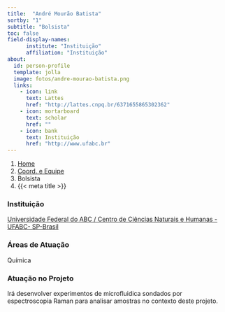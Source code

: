 ```yaml
---
title:  "André Mourão Batista"
sortby: "1"
subtitle: "Bolsista"
toc: false
field-display-names:
      institute: "Instituição"
      affiliation: "Instituição"
about:
  id: person-profile
  template: jolla
  image: fotos/andre-mourao-batista.png
  links:
    - icon: link
      text: Lattes
      href: "http://lattes.cnpq.br/6371655865302362"
    - icon: mortarboard
      text: scholar
      href: ""
    - icon: bank
      text: Instituição
      href: "http://www.ufabc.br"
---
```


```{=html}
<nav aria-label="breadcrumb">
  <ol class="breadcrumb">
    <li class="breadcrumb-item"><a href="../../index.html">Home</a></li>
    <li class="breadcrumb-item"><a href="../coord-equipe.html">Coord. e Equipe</a></li>
    <li class="breadcrumb-item active">Bolsista</li>
    <li class="breadcrumb-item active" aria-current="page">{{< meta title >}}</li>
  </ol>
</nav>
```
:::{#person-profile}
:::

### Instituição

[Universidade Federal do ABC / Centro de Ciências Naturais e Humanas - UFABC- SP-Brasil](http://www.ufabc.br)

### Áreas de Atuação

Química

### Atuação no Projeto

Irá desenvolver experimentos de microfluidica sondados por espectroscopia Raman para analisar amostras no contexto deste projeto.
